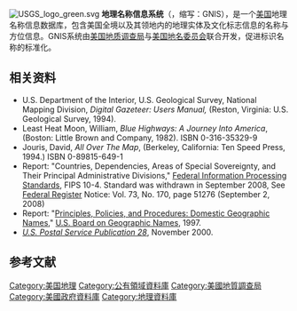 {{noteTA
|T=zh-hans:地名信息系统; zh-tw:地名資訊系統
|1=zh-hans:信息; zh-tw:資訊
}}
[[File:USGS_logo_green.svg|thumb]]
'''地理名称信息系统'''（{{lang-en|Geographic Names Information System}}，缩写：GNIS），是一个[[美国|美国]]地理名称信息数据库，包含美国全境以及其领地内的地理实体及文化标志信息的名称与方位信息。GNIS系统由[[美国地质调查局|美国地质调查局]]与[[美国地名委员会|美国地名委员会]]联合开发，促进标识名称的标准化。

==相关资料==
* U.S. Department of the Interior, U.S. Geological Survey, National Mapping Division, ''Digital Gazeteer: Users Manual,'' (Reston, Virginia: U.S. Geological Survey, 1994).
* Least Heat Moon, William, ''Blue Highways: A Journey Into America'', (Boston: Little Brown and Company, 1982). ISBN 0-316-35329-9
* Jouris, David, ''All Over The Map'', (Berkeley, California: Ten Speed Press, 1994.) ISBN 0-89815-649-1
* Report: "Countries, Dependencies, Areas of Special Sovereignty, and Their Principal Administrative Divisions," [https://web.archive.org/web/20090103000720/http://www.itl.nist.gov/fipspubs/ Federal Information Processing Standards], FIPS 10-4. Standard was withdrawn in September 2008, See [https://web.archive.org/web/20120310235019/http://www.gpoaccess.gov/fr/ Federal Register] Notice: Vol. 73, No. 170, page 51276 (September 2, 2008)
* Report: "[https://web.archive.org/web/20160108233358/http://geonames.usgs.gov/docs/pro_pol_pro.pdf Principles, Policies, and Procedures: Domestic Geographic Names]," [http://geonames.usgs.gov/ U.S. Board on Geographic Names]{{Wayback|url=http://geonames.usgs.gov/docs/pro_pol_pro.pdf |date=20160108233358 }}, 1997.
* ''[http://pe.usps.com/text/pub28/welcome.htm U.S. Postal Service Publication 28]{{Wayback|url=http://pe.usps.com/text/pub28/welcome.htm |date=20131214094138 }}'', November 2000.

==参考文献==
{{reflist}}
{{地理小作品}}
{{DEFAULTSORT:Geographic Names Information System}}
[[Category:美国地理|Category:美国地理]]
[[Category:公有領域資料庫|Category:公有領域資料庫]]
[[Category:美國地質調查局|Category:美國地質調查局]]
[[Category:美國政府資料庫|Category:美國政府資料庫]]
[[Category:地理資料庫|Category:地理資料庫]]
